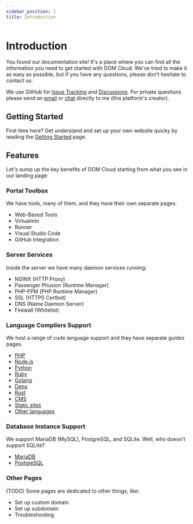 ```yaml
---
sidebar_position: 1
title: Introduction
---
```


# Introduction

You found our documentation site! It's a place where you can find all the information you need to get started with DOM Cloud. We've tried to make it as easy as possible, but if you have any questions, please don't hesitate to contact us.

We use GitHub for [Issue Tracking](https://github.com/domcloud/domcloud-io/issues) and [Discussions](https://github.com/domcloud/domcloud-io/discussions). For private questions please send an [email](mailto:willnode@wellosoft.net) or [chat](https://t.me/WIIIN0DE) directly to me (this platform's creator).


## Getting Started

First time here? Get understand and set up your own website quicky by reading the [Getting Started](./getting-started.mdx) page.

## Features

Let's sump up the key benefits of DOM Cloud starting from what you see in our landing page:

### Portal Toolbox

We have tools, many of them, and they have their own separate pages.

+ Web-Based Tools
+ Virtualmin
+ Runner
+ Visual Studio Code
+ GitHub Integration

### Server Services

Inside the server we have many daemon services running:

+ NGINX (HTTP Proxy)
+ Passenger Phusion (Runtime Manager)
+ PHP-FPM (PHP Runtime Manager)
+ SSL (HTTPS Certbot)
+ DNS (Name Daemon Server)
+ Firewall (Whitelist)

### Language Compilers Support

We host a range of code language support and they have separate guides pages.

+ [PHP](../deployment/php.mdx)
+ [Node.js](../deployment/node.mdx)
+ [Python](../deployment/python.mdx)
+ [Ruby](../deployment/ruby.mdx)
+ [Golang](../deployment/go.mdx)
+ [Deno](../deployment/deno.mdx)
+ [Rust](../deployment/rust.mdx)
+ [CMS](../deployment/cms.mdx)
+ [Static sites](../deployment/static-site.mdx)
+ [Other languages](../deployment/index.mdx)

### Database Instance Support

We support MariaDB (MySQL), PostgreSQL, and SQLite. Well, who doesn't support SQLite?

+ [MariaDB](../features/database.mdx)
+ [PostgreSQL](../features/database.mdx)

### Other Pages

(TODO) Some pages are dedicated to other things, like:

+ Set up custom domain
+ Set up subdomain
+ Troubleshooting
